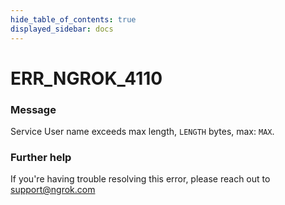 ```yaml
---
hide_table_of_contents: true
displayed_sidebar: docs
---
```



# ERR_NGROK_4110

### Message

Service User name exceeds max length, `LENGTH` bytes, max: `MAX`.

<ErrorDetails error="err_ngrok_4110" />

### Further help

If you're having trouble resolving this error, please reach out to [support@ngrok.com](mailto:support@ngrok.com?subject=Help%20with%20ERR_NGROK_4110)
